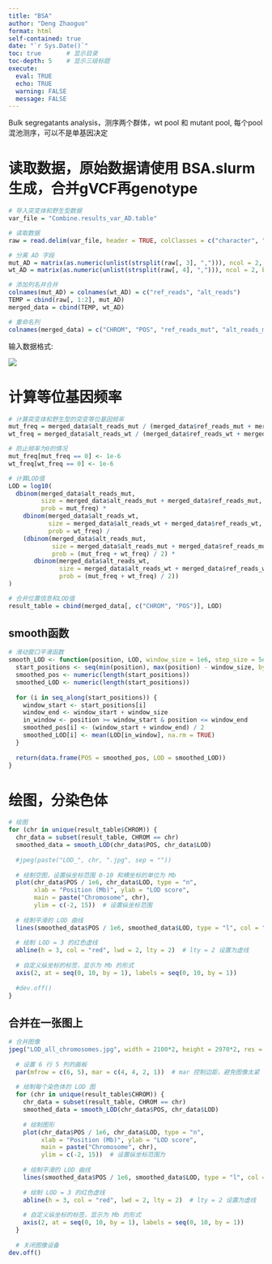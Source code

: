 ```yaml
---
title: "BSA"
author: "Deng Zhaoguo"
format: html
self-contained: true
date: "`r Sys.Date()`"
toc: true       # 显示目录
toc-depth: 5    # 显示三级标题
execute:
  eval: TRUE
  echo: TRUE
  warning: FALSE
  message: FALSE
---
```


Bulk segregatants analysis，测序两个群体，wt pool 和 mutant pool, 每个pool混池测序，可以不是单基因决定

# 读取数据，原始数据请使用 BSA.slurm生成，合并gVCF再genotype

```r
# 导入突变体和野生型数据
var_file = "Combine.results_var_AD.table"

# 读取数据
raw = read.delim(var_file, header = TRUE, colClasses = c("character", "numeric", "character","character"))

# 分离 AD 字段
mut_AD = matrix(as.numeric(unlist(strsplit(raw[, 3], ","))), ncol = 2, byrow = TRUE)
wt_AD = matrix(as.numeric(unlist(strsplit(raw[, 4], ","))), ncol = 2, byrow = TRUE)

# 添加列名并合并
colnames(mut_AD) = colnames(wt_AD) = c("ref_reads", "alt_reads")
TEMP = cbind(raw[, 1:2], mut_AD)
merged_data = cbind(TEMP, wt_AD)

# 重命名列
colnames(merged_data) = c("CHROM", "POS", "ref_reads_mut", "alt_reads_mut","ref_reads_wt", "alt_reads_wt")
```

输入数据格式:

![](images/BSA%20example.jpg)

# 计算等位基因频率

```r
# 计算突变体和野生型的突变等位基因频率
mut_freq = merged_data$alt_reads_mut / (merged_data$ref_reads_mut + merged_data$alt_reads_mut)
wt_freq = merged_data$alt_reads_wt / (merged_data$ref_reads_wt + merged_data$alt_reads_wt)

# 防止频率为0的情况
mut_freq[mut_freq == 0] <- 1e-6
wt_freq[wt_freq == 0] <- 1e-6

# 计算LOD值
LOD = log10(
  dbinom(merged_data$alt_reads_mut, 
         size = merged_data$alt_reads_mut + merged_data$ref_reads_mut, 
         prob = mut_freq) *
    dbinom(merged_data$alt_reads_wt, 
           size = merged_data$alt_reads_wt + merged_data$ref_reads_wt, 
           prob = wt_freq) /
    (dbinom(merged_data$alt_reads_mut, 
            size = merged_data$alt_reads_mut + merged_data$ref_reads_mut, 
            prob = (mut_freq + wt_freq) / 2) *
       dbinom(merged_data$alt_reads_wt, 
              size = merged_data$alt_reads_wt + merged_data$ref_reads_wt, 
              prob = (mut_freq + wt_freq) / 2))
)

# 合并位置信息和LOD值
result_table = cbind(merged_data[, c("CHROM", "POS")], LOD)
```

## smooth函数

```r
# 滑动窗口平滑函数
smooth_LOD <- function(position, LOD, window_size = 1e6, step_size = 5e5) {
  start_positions <- seq(min(position), max(position) - window_size, by = step_size)
  smoothed_pos <- numeric(length(start_positions))
  smoothed_LOD <- numeric(length(start_positions))
  
  for (i in seq_along(start_positions)) {
    window_start <- start_positions[i]
    window_end <- window_start + window_size
    in_window <- position >= window_start & position <= window_end
    smoothed_pos[i] <- (window_start + window_end) / 2
    smoothed_LOD[i] <- mean(LOD[in_window], na.rm = TRUE)
  }
  
  return(data.frame(POS = smoothed_pos, LOD = smoothed_LOD))
}
```

# 绘图，分染色体

```r
# 绘图
for (chr in unique(result_table$CHROM)) {
  chr_data = subset(result_table, CHROM == chr)
  smoothed_data = smooth_LOD(chr_data$POS, chr_data$LOD)
  
  #jpeg(paste("LOD_", chr, ".jpg", sep = ""))
  
  # 绘制空图，设置纵坐标范围 0-10 和横坐标的单位为 Mb
  plot(chr_data$POS / 1e6, chr_data$LOD, type = "n", 
       xlab = "Position (Mb)", ylab = "LOD score", 
       main = paste("Chromosome", chr),
       ylim = c(-2, 15))  # 设置纵坐标范围
  
  # 绘制平滑的 LOD 曲线
  lines(smoothed_data$POS / 1e6, smoothed_data$LOD, type = "l", col = "red", lwd = 2)
  
  # 绘制 LOD = 3 的红色虚线
  abline(h = 3, col = "red", lwd = 2, lty = 2)  # lty = 2 设置为虚线
  
  # 自定义纵坐标的标签，显示为 Mb 的形式
  axis(2, at = seq(0, 10, by = 1), labels = seq(0, 10, by = 1))
  
  #dev.off()
}
```

## 合并在一张图上

```r
# 合并图像
jpeg("LOD_all_chromosomes.jpg", width = 2100*2, height = 2970*2, res = 300)  # A4大小，300 dpi
  
  # 设置 6 行 5 列的画板
  par(mfrow = c(6, 5), mar = c(4, 4, 2, 1))  # mar 控制边距，避免图像太紧
  
  # 绘制每个染色体的 LOD 图
  for (chr in unique(result_table$CHROM)) {
    chr_data = subset(result_table, CHROM == chr)
    smoothed_data = smooth_LOD(chr_data$POS, chr_data$LOD)
    
    # 绘制图形
    plot(chr_data$POS / 1e6, chr_data$LOD, type = "n", 
         xlab = "Position (Mb)", ylab = "LOD score", 
         main = paste("Chromosome", chr), 
         ylim = c(-2, 15))  # 设置纵坐标范围为
    
    # 绘制平滑的 LOD 曲线
    lines(smoothed_data$POS / 1e6, smoothed_data$LOD, type = "l", col = "red", lwd = 2)
    
    # 绘制 LOD = 3 的红色虚线
    abline(h = 3, col = "red", lwd = 2, lty = 2)  # lty = 2 设置为虚线
    
    # 自定义纵坐标的标签，显示为 Mb 的形式
    axis(2, at = seq(0, 10, by = 1), labels = seq(0, 10, by = 1))
  }
  
  # 关闭图像设备
dev.off()

```
